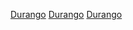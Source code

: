 {{Commons cat|Durango}}
{{Cat main}}

[[Category:墨西哥州份|Durango]]
[[Category:墨西哥高原的州|Durango]]
[[Category:西馬德雷山脈|Durango]]